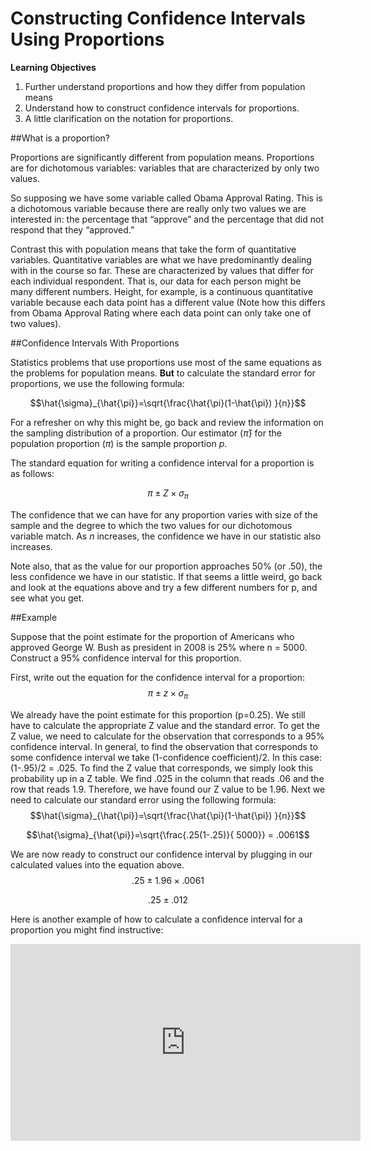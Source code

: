 
# Constructing Confidence Intervals Using Proportions

**Learning Objectives**

1. Further understand proportions and how they differ from population means
2. Understand how to construct confidence intervals for proportions.
3. A little clarification on the notation for proportions.

##What is a proportion?

Proportions are significantly different from population means. Proportions are for dichotomous variables: variables that are characterized by only two values.

So supposing we have some variable called Obama Approval Rating. This is a dichotomous variable because there are really only two values we are interested in: the percentage that "approve" and the percentage that did not respond that they "approved."

Contrast this with population means that take the form of quantitative variables. Quantitative variables are what we have predominantly dealing with in the course so far. These are characterized by values that differ for each individual respondent. That is, our data for each person might be many different numbers.  Height, for example, is a continuous quantitative variable because each data point has a different value (Note how this differs from Obama Approval Rating where each data point can only take one of two values).

##Confidence Intervals With Proportions

Statistics problems that use proportions use most of the same equations as the problems for population means. **But** to calculate the standard error for proportions, we use the following formula:

$$\hat{\sigma}_{\hat{\pi}}=\sqrt{\frac{\hat{\pi}(1-\hat{\pi}) }{n}}$$

For a refresher on why this might be, go back and review the information on the sampling distribution of a proportion.  Our estimator ($\hat{\pi}$} for the population proportion ($\pi$) is the sample proportion $p$.  

The standard equation for writing a confidence interval for a proportion is as follows:

$$\pi \pm Z \times \sigma_{\pi}$$

The confidence that we can have for any proportion varies with size of the sample and the degree to which the two values for our dichotomous variable match. As $n$ increases, the confidence we have in our statistic also increases.

Note also, that as the value for our proportion approaches 50% (or .50), the less confidence we have in our statistic. If that seems a little weird, go back and look at the equations above and try a few different numbers for p, and see what you get.

##Example

Suppose that the point estimate for the proportion of Americans who approved George W. Bush as president in 2008 is 25% where n = 5000. Construct a 95% confidence interval for this proportion.

First, write out the equation for the confidence interval for a proportion:
$$\pi \pm z \times \sigma_{\pi}$$

We already have the point estimate for this proportion (p=0.25). We still have to calculate the appropriate Z value and the standard error.
To get the Z value, we need to calculate for the observation that corresponds to a 95% confidence interval. In general, to find the observation that corresponds to some confidence interval we take (1-confidence coefficient)/2. In this case:  (1-.95)/2 = .025. To find the Z value that corresponds, we simply look this probability up in a Z table. We find .025 in the column that reads .06 and the row that reads 1.9. Therefore, we have found our Z value to be 1.96.
Next we need to calculate our standard error using the following formula:
$$\hat{\sigma}_{\hat{\pi}}=\sqrt{\frac{\hat{\pi}(1-\hat{\pi}) }{n}}$$

$$\hat{\sigma}_{\hat{\pi}}=\sqrt{\frac{.25(1-.25)}{ 5000}} = .0061$$

We are now ready to construct our confidence interval by plugging in our calculated values into the equation above.
$$.25 \pm 1.96\times .0061$$

$$.25 \pm .012$$

Here is another example of how to calculate a confidence interval for a proportion you might find instructive:

<iframe width="560" height="315" src="https://www.youtube.com/embed/3ReWri_jh3M" frameborder="0" allowfullscreen></iframe>
